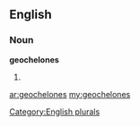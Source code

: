 ==English==

===Noun===
'''geochelones'''

# {{plural of|[[geochelone]]}}

[[Category:English plurals]]

[[ar:geochelones]]
[[my:geochelones]]